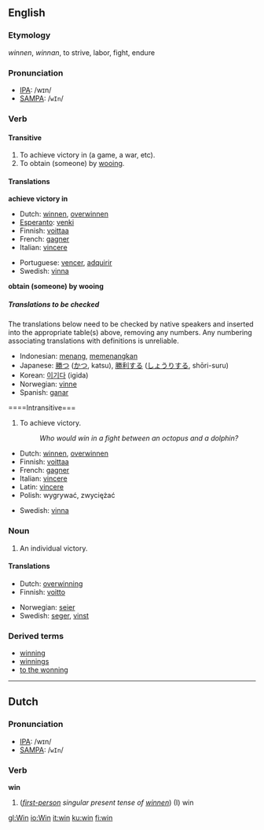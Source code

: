==English==
===Etymology===
{{OE.}} ''winnen'', {{AS.}} ''winnan'', to strive, labor, fight, endure

===Pronunciation===
*[[IPA]]: /wɪn/
*[[SAMPA]]: /<tt>wIn</tt>/

===Verb===
{{irregverb|'''to win'''|'''[[wins]]'''|'''[[won]]'''|'''[[won]]'''|[[winning]]'''}}

====Transitive====

#To achieve victory in (a game, a war, etc).
#To obtain (someone) by [[wooing]].

====Translations====

'''achieve victory in'''
{{top}}
*Dutch: [[winnen]], [[overwinnen]]
*[[Esperanto]]: [[venki]]
*Finnish: [[voittaa]]
*French: [[gagner]]
*Italian: [[vincere]]
{{mid}}
*Portuguese: [[vencer]], [[adquirir]]
*Swedish: [[vinna]]
{{bottom}}

'''obtain (someone) by wooing'''
{{top}}
{{mid}}
{{bottom}}

=====Translations to be checked=====
<!--Remove this section once all of the translations below have been moved into the tables above.-->
{{checktrans}}
The translations below need to be checked by native speakers and inserted into the appropriate table(s) above, removing any numbers.  Any numbering associating translations with definitions is unreliable.

*Indonesian: [[menang]], [[menang|memenangkan]]
*Japanese: [[勝つ]] ([[かつ]], katsu), [[勝利]]する ([[しょうり]]する, shōri-suru)
*Korean: [[이기다]] (igida)
*Norwegian: [[vinne]]
*Spanish: [[ganar]]

====Intransitive===

#To achieve victory.
#:''Who would win in a fight between an octopus and a dolphin?''

{{top}}
*Dutch: [[winnen]], [[overwinnen]]
*Finnish: [[voittaa]]
*French: [[gagner]]
*Italian: [[vincere]]
*Latin: [[vincere]]
*Polish: wygrywać, zwyciężać
{{mid}}
*Swedish: [[vinna]]
{{bottom}}

===Noun===
{{en-noun|win|wins}}

#An individual victory.

====Translations====
{{top}}
*Dutch: [[overwinning]] {{f}}
*Finnish: [[voitto]]
{{mid}}
*Norwegian: [[seier]] {{m}}
*Swedish: [[seger]], [[vinst]]
{{bottom}}

===Derived terms===
*[[winning]]<!--adjective-->
*[[winnings]]
*[[to the wonning]]

----

==Dutch==
===Pronunciation===
*[[IPA]]: /wɪn/
*[[SAMPA]]: /<tt>wIn</tt>/

===Verb===
'''win'''

#(''[[first-person]] singular present tense of [[winnen]]'')  (I) win

[[gl:Win]]
[[io:Win]]
[[it:win]]
[[ku:win]]
[[fi:win]]